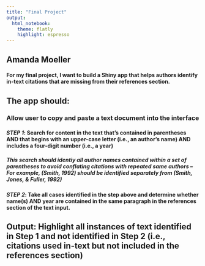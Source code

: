 ```yaml
---
title: "Final Project"
output: 
  html_notebook:
    theme: flatly
    highlight: espresso
---
```


## **Amanda Moeller**

#### **For my final project, I want to build a Shiny app that helps authors identify in-text citations that are missing from their references section.**

## The app should:

### Allow user to copy and paste a text document into the interface


#### *STEP 1*: Search for content in the text that's contained in parentheses AND that begins with an upper-case letter (i.e., an author's name) AND includes a four-digit number (i.e., a year)


##### This search should identiy all author names contained within a set of parentheses to avoid conflating citations with repeated same authors -- For example, (*Smith*, *1992*) should be identified separately from (*Smith*, Jones, & Fuller, *1992*)


#### *STEP 2*: Take all cases identified in the step above and determine whether name(s) AND year are contained in the same paragraph in the references section of the text input. 


## **Output: Highlight all instances of text identified in Step 1 and not identified in Step 2 (i.e., citations used in-text but not included in the references section)**

